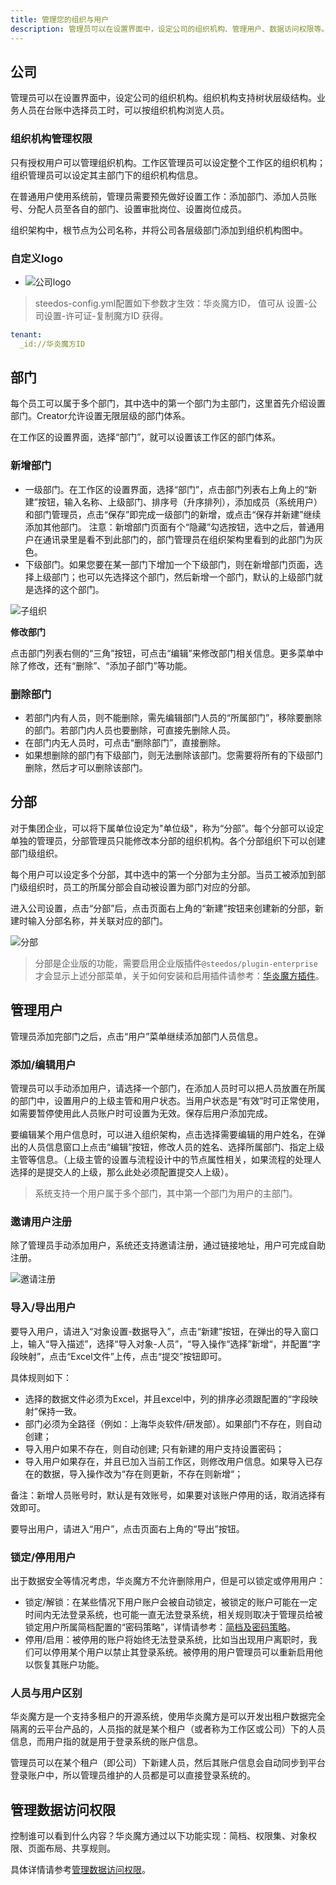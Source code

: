 ```yaml
---
title: 管理您的组织与用户
description: 管理员可以在设置界面中，设定公司的组织机构、管理用户、数据访问权限等。
---
```


## 公司

管理员可以在设置界面中，设定公司的组织机构。组织机构支持树状层级结构。业务人员在台账中选择员工时，可以按组织机构浏览人员。

### 组织机构管理权限

只有授权用户可以管理组织机构。工作区管理员可以设定整个工作区的组织机构；组织管理员可以设定其主部门下的组织机构信息。

在普通用户使用系统前，管理员需要预先做好设置工作：添加部门、添加人员账号、分配人员至各自的部门、设置审批岗位、设置岗位成员。

组织架构中，根节点为公司名称，并将公司各层级部门添加到组织机构图中。

### 自定义logo

*  ![公司logo](https://console.steedos.cn/api/files/images/BQzBmPyEtRAt3X5um)

> steedos-config.yml配置如下参数才生效：华炎魔方ID， 值可从 设置-公司设置-许可证-复制魔方ID 获得。

```yaml
tenant:
  _id://华炎魔方ID
```

## 部门

每个员工可以属于多个部门，其中选中的第一个部门为主部门，这里首先介绍设置部门。Creator允许设置无限层级的部门体系。

在工作区的设置界面，选择“部门”，就可以设置该工作区的部门体系。

### 新增部门

* 一级部门。在工作区的设置界面，选择“部门”，点击部门列表右上角上的“新建”按钮，输入名称、上级部门、排序号（升序排列），添加成员（系统用户）和部门管理员，点击“保存”即完成一级部门的新增，或点击“保存并新建”继续添加其他部门。 注意：新增部门页面有个“隐藏”勾选按钮，选中之后，普通用户在通讯录里是看不到此部门的，部门管理员在组织架构里看到的此部门为灰色。
* 下级部门。如果您要在某一部门下增加一个下级部门，则在新增部门页面，选择上级部门；也可以先选择这个部门，然后新增一个部门，默认的上级部门就是选择的这个部门。

 ![子组织](https://console.steedos.cn/api/files/images/DcmhCgh3gYRtfmYhT)

**修改部门**

点击部门列表右侧的“三角”按钮，可点击“编辑”来修改部门相关信息。更多菜单中除了修改，还有“删除”、“添加子部门”等功能。

### 删除部门

* 若部门内有人员，则不能删除，需先编辑部门人员的“所属部门”，移除要删除的部门。若部门内人员也要删除，可直接先删除人员。
* 在部门内无人员时，可点击“删除部门”，直接删除。
* 如果想删除的部门有下级部门，则无法删除该部门。您需要将所有的下级部门删除，然后才可以删除该部门。

## 分部

对于集团企业，可以将下属单位设定为"单位级"，称为“分部”。每个分部可以设定单独的管理员，分部管理员只能修改本分部的组织机构。各个分部组织下可以创建部门级组织。

每个用户可以设定多个分部，其中选中的第一个分部为主分部。当员工被添加到部门级组织时，员工的所属分部会自动被设置为部门对应的分部。

进入公司设置，点击“分部”后，点击页面右上角的“新建”按钮来创建新的分部，新建时输入分部名称，并关联对应的部门。

 ![分部](https://console.steedos.cn/api/files/images/8THrbLz9He8oiehZ3)

> 分部是企业版的功能，需要启用企业版插件`@steedos/plugin-enterprise`才会显示上述分部菜单，关于如何安装和启用插件请参考：[华炎魔方插件](/docs/developer/plugins)。

## 管理用户

管理员添加完部门之后，点击“用户”菜单继续添加部门人员信息。

### 添加/编辑用户

管理员可以手动添加用户，请选择一个部门，在添加人员时可以把人员放置在所属的部门中，设置用户的上级主管和用户状态。当用户状态是“有效”时可正常使用，如需要暂停使用此人员账户时可设置为无效。保存后用户添加完成。

要编辑某个用户信息时，可以进入组织架构，点击选择需要编辑的用户姓名，在弹出的人员信息窗口上点击“编辑”按钮，修改人员的姓名、选择所属部门、指定上级主管等信息。（上级主管的设置与流程设计中的节点属性相关，如果流程的处理人选择的是提交人的上级，那么此处必须配置提交人上级）。

> 系统支持一个用户属于多个部门，其中第一个部门为用户的主部门。

### 邀请用户注册

除了管理员手动添加用户，系统还支持邀请注册，通过链接地址，用户可完成自助注册。

 ![邀请注册](https://console.steedos.cn/api/files/images/etWxtpbHWHPt5wvv4)

### 导入/导出用户

要导入用户，请进入“对象设置-数据导入”，点击“新建”按钮，在弹出的导入窗口上，输入“导入描述”，选择“导入对象-人员”，“导入操作“选择”新增“，并配置“字段映射”，点击“Excel文件”上传，点击“提交”按钮即可。

具体规则如下：

* 选择的数据文件必须为Excel，并且excel中，列的排序必须跟配置的“字段映射”保持一致。
* 部门必须为全路径（例如：上海华炎软件/研发部）。如果部门不存在，则自动创建；
* 导入用户如果不存在，则自动创建; 只有新建的用户支持设置密码；
* 导入用户如果存在，并且已加入当前工作区，则修改用户信息。如果导入已存在的数据，导入操作改为“存在则更新，不存在则新增“；

备注：新增人员账号时，默认是有效账号，如果要对该账户停用的话，取消选择有效即可。

要导出用户，请进入“用户”，点击页面右上角的“导出”按钮。

### **锁定/停用用户**

出于数据安全等情况考虑，华炎魔方不允许删除用户，但是可以锁定或停用用户：

* 锁定/解锁：在某些情况下用户账户会被自动锁定，被锁定的账户可能在一定时间内无法登录系统，也可能一直无法登录系统，相关规则取决于管理员给被锁定用户所属简档配置的“密码策略”，详情请参考：[简档及密码策略](/docs/admin/permission_set#%E5%AF%86%E7%A0%81%E7%AD%96%E7%95%A5)。
* 停用/启用：被停用的账户将始终无法登录系统，比如当出现用户离职时，我们可以停用某个用户以禁止其登录系统。被停用的用户管理员可以重新启用他以恢复其账户功能。

### 人员与用户区别

华炎魔方是一个支持多租户的开源系统，使用华炎魔方是可以开发出租户数据完全隔离的云平台产品的，人员指的就是某个租户（或者称为工作区或公司）下的人员信息，而用户指的就是用于登录系统的账户信息。

管理员可以在某个租户（即公司）下新建人员，然后其账户信息会自动同步到平台登录账户中，所以管理员维护的人员都是可以直接登录系统的。

## 管理数据访问权限

控制谁可以看到什么内容？华炎魔方通过以下功能实现：简档、权限集、对象权限、页面布局、共享规则。

具体详情请参考[管理数据访问权限](/docs/admin/permission_set)。


